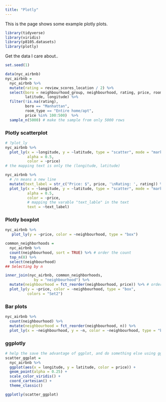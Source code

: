 ```yaml
---
title: "Plotly"
---
```


This is the page shows some example plotly plots.

```r
library(tidyverse)
library(viridis)
library(p8105.datasets)
library(plotly)
```


Get the data I care about..

```r
set.seed(1)

data(nyc_airbnb)
nyc_airbnb = 
  nyc_airbnb %>% 
  mutate(rating = review_scores_location / 2) %>%
  select(boro = neighbourhood_group, neighbourhood, rating, price, room_type,
         latitude, longitude) %>%
  filter(!is.na(rating), 
         boro == "Manhattan",
         room_type == "Entire home/apt",
         price %in% 100:500)  %>% 
  sample_n(5000) # make the sample from only 5000 rows
```

### Plotly scatterplot

```r
# ?plot_ly
nyc_airbnb %>%
  plot_ly(x = ~longitude, y = ~latitude, type = "scatter", mode = "markers",
          alpha = 0.5, 
          color = ~price)
# the mapping text is only the (longitude, latitude)
```


```r
nyc_airbnb %>%
  # /n means a new line
  mutate(text_label = str_c("Price: $", price, '\nRating: ', rating)) %>% 
  plot_ly(x = ~longitude, y = ~latitude, type = "scatter", mode = "markers",
          alpha = 0.5, 
          color = ~price,
          # mapping the varable "text_lable" in the text
          text = ~text_label)
```

### Plotly boxplot

```r
nyc_airbnb %>% 
   plot_ly(y = ~price, color = ~neighbourhood, type = "box")
```



```r
common_neighborhoods =
  nyc_airbnb %>% 
  count(neighbourhood, sort = TRUE) %>% # order the count
  top_n(8) %>% 
  select(neighbourhood)
## Selecting by n

inner_join(nyc_airbnb, common_neighborhoods,
             by = "neighbourhood") %>% 
  mutate(neighbourhood = fct_reorder(neighbourhood, price)) %>% # order according to median of price
  plot_ly(y = ~price, color = ~neighbourhood, type = "box",
          colors = "Set2")
```


### Bar plots

```r
nyc_airbnb %>% 
  count(neighbourhood) %>% 
  mutate(neighbourhood = fct_reorder(neighbourhood, n)) %>% 
  plot_ly(x = ~neighbourhood, y = ~n, color = ~neighbourhood, type = "bar")
```



### ggplotly

```r
# help the save the advantage of ggplot, and do something else using ggplotly
scatter_ggplot = 
  nyc_airbnb %>%
  ggplot(aes(x = longitude, y = latitude, color = price)) +
  geom_point(alpha = 0.25) +
  scale_color_viridis() +
  coord_cartesian() +
  theme_classic()

ggplotly(scatter_ggplot)
```


